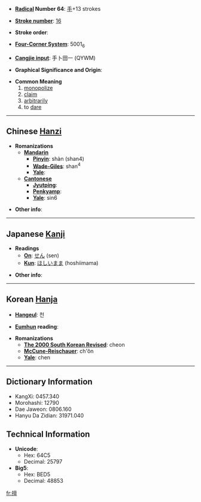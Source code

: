 * '''[[Wiktionary:Chinese radical index| Radical]] Number 64''': [[Wiktionary:Chinese radical index 手|手]]+13 strokes

* '''[[Wiktionary:Chinese total strokes index|Stroke number]]''': [[Wiktionary:Chinese total strokes index 16|16]]

* '''Stroke order''': 

* '''[[Wiktionary:Chinese four corner index|Four-Corner System]]''': 5001<sub>6</sub>

* '''[[Wiktionary:Chinese Cangjie index|Cangjie input]]''': 手卜田一 (QYWM)

* '''Graphical Significance and Origin''': 

* '''Common Meaning'''
*#[[monopolize]]
*# [[claim]]
*# [[arbitrarily]]
*# to [[dare]]

----

== Chinese [[Hanzi]] ==

* '''Romanizations'''
** '''[[Mandarin]]'''
*** '''[[Pinyin]]''': shàn (shan4)
*** '''[[Wade-Giles]]''': shan<sup>4</sup>
*** '''[[Yale]]''': 
** '''[[Cantonese]]'''
*** '''[[Jyutping]]''':
*** '''[[Penkyamp]]''': 
*** '''[[Yale]]''': sin6

* '''Other info''': 

----

== Japanese [[Kanji]] ==

* '''Readings'''
** '''[[On]]''': [[せん]] (sen)
** '''[[Kun]]''': [[ほしいまま]] (hoshiimama)

* '''Other info''':  

----

== Korean [[Hanja]] ==

* '''[[Hangeul]]''': 천

* '''[[Eumhun]] reading''': 

* '''Romanizations'''
** '''[[The 2000 South Korean Revised Romanization|The 2000 South Korean Revised]]''': cheon
** '''[[McCune-Reischauer]]''': ch'ŏn
** '''[[Yale]]''': chen

----

== Dictionary Information ==

* KangXi: 0457.340
* Morohashi: 12790
* Dae Jaweon: 0806.160
* Hanyu Da Zidian: 31971.040

== Technical Information ==

* '''Unicode''':
** Hex: 64C5
** Decimal: 25797
* '''Big5''':
** Hex: BED5
** Decimal: 48853

[[fr:擅]]